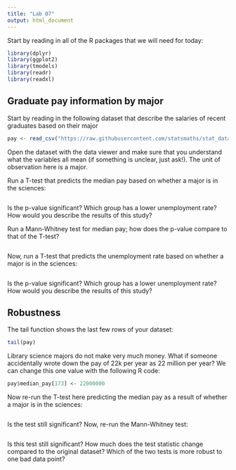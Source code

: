 ```yaml
---
title: "Lab 07"
output: html_document
---
```


Start by reading in all of the R packages that we will need for today:

```r
library(dplyr)
library(ggplot2)
library(tmodels)
library(readr)
library(readxl)
```

## Graduate pay information by major

Start by reading in the following dataset that describe the salaries of recent
graduates based on their major

```r
pay <- read_csv("https://raw.githubusercontent.com/statsmaths/stat_data/gh-pages/grad_info.csv")
```

Open the dataset with the data viewer and make sure that you understand what the variables
all mean (if something is unclear, just ask!). The unit of observation here is a major.

Run a T-test that predicts the median pay based on whether a major is in the sciences:

```r

```

Is the p-value significant? Which group has a lower unemployment rate? How would you
describe the results of this study?

Run a Mann-Whitney test for median pay; how does the p-value compare to that of the
T-test?

```r

```

Now, run a T-test that predicts the unemployment rate based on whether a major is
in the sciences:

```r

```

Is the p-value significant? Which group has a lower unemployment rate? How would you
describe the results of this study?

## Robustness

The tail function shows the last few rows of your dataset:

```r
tail(pay)
```

Library science majors do not make very much money. What if someone accidentally wrote down
the pay of 22k per year as 22 million per year? We can change this one value with the following
R code:

```r
pay$median_pay[173] <- 22000000
```

Now re-run the T-test here predicting the median pay as a result of whether a major is
in the sciences:

```r

```

Is the test still significant? Now, re-run the Mann-Whitney test:

```r

```

Is this test still significant? How much does the test statistic change compared
to the original dataset? Which of the two tests is more robust to one bad data
point?








